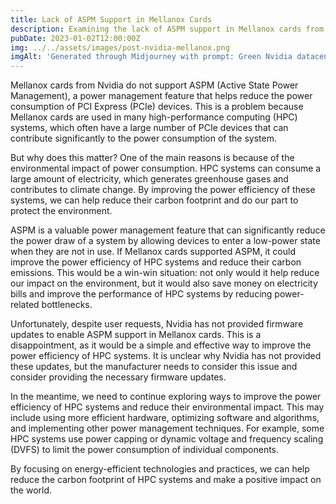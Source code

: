 ```yaml
---
title: Lack of ASPM Support in Mellanox Cards
description: Examining the lack of ASPM support in Mellanox cards from Nvidia and its impact on power efficiency in high-performance computing systems.
pubDate: 2023-01-02T12:00:00Z
img: ../../assets/images/post-nvidia-mellanox.png
imgAlt: 'Generated through Midjourney with prompt: Green Nvidia datacenter inside a glass biosphere emitting gray gas, impactful, colorful, reallistic, canon lens, high detail --v 4 --ar 3:2'
---
```


Mellanox cards from Nvidia do not support ASPM (Active State Power Management), a power management feature that helps reduce the power consumption of PCI Express (PCIe) devices. This is a problem because Mellanox cards are used in many high-performance computing (HPC) systems, which often have a large number of PCIe devices that can contribute significantly to the power consumption of the system.

But why does this matter? One of the main reasons is because of the environmental impact of power consumption. HPC systems can consume a large amount of electricity, which generates greenhouse gases and contributes to climate change. By improving the power efficiency of these systems, we can help reduce their carbon footprint and do our part to protect the environment.

ASPM is a valuable power management feature that can significantly reduce the power draw of a system by allowing devices to enter a low-power state when they are not in use. If Mellanox cards supported ASPM, it could improve the power efficiency of HPC systems and reduce their carbon emissions. This would be a win-win situation: not only would it help reduce our impact on the environment, but it would also save money on electricity bills and improve the performance of HPC systems by reducing power-related bottlenecks.

Unfortunately, despite user requests, Nvidia has not provided firmware updates to enable ASPM support in Mellanox cards. This is a disappointment, as it would be a simple and effective way to improve the power efficiency of HPC systems. It is unclear why Nvidia has not provided these updates, but the manufacturer needs to consider this issue and consider providing the necessary firmware updates.

In the meantime, we need to continue exploring ways to improve the power efficiency of HPC systems and reduce their environmental impact. This may include using more efficient hardware, optimizing software and algorithms, and implementing other power management techniques. For example, some HPC systems use power capping or dynamic voltage and frequency scaling (DVFS) to limit the power consumption of individual components.

By focusing on energy-efficient technologies and practices, we can help reduce the carbon footprint of HPC systems and make a positive impact on the world.
